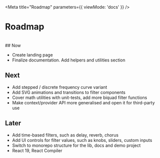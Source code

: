 
<Meta
  title="Roadmap"
  parameters={{ viewMode: 'docs' }}
/>

# Roadmap

<br/>
## Now

- Create landing page
- Finalize documentation. Add helpers and utilities section

## Next

- Add stepped / discrete frequency curve variant
- Add SVG animations and transitions to filter components
- Cover math utilities with unit-tests, add more biquad filter functions
- Make context/provider API more generalised and open it for third-party use

## Later

- Add time-based filters, such as delay, reverb, chorus
- Add UI controls for filter values, such as knobs, sliders, custom inputs
- Switch to monorepo structure for the lib, docs and demo project
- React 19, React Compiler
